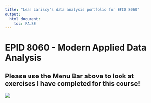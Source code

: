 ```yaml
---
title: "Leah Lariscy's data analysis portfolio for EPID 8060"
output: 
  html_document:
    toc: FALSE
---
```


# EPID 8060 - Modern Applied Data Analysis

## Please use the Menu Bar above to look at exercises I have completed for this course!

![](https://media0.giphy.com/media/UEGwYCVTBFa9tJEf66/giphy.gif){fig-align="center"}
